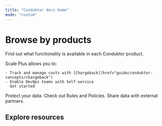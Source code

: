 ```yaml
---
title: "Conduktor docs home"
mode: "custom"
---
```


# Browse by products

Find out what functionality is available in each Conduktor product.

<CardGroup cols={2}>
  <Card title="Scale" icon="turtle">
    Scale Plus allows you to:

    - Track and manage costs with [Chargeback](href="guide/conduktor-concepts/chargeback")
    - Enable DevOps teams with Self-service
      Get started
  </Card>
  <Card title="Shield" icon="Shield">
    Protect your data.
  </Card>
  <Card title="Trust" icon="key">
    Check out Rules and Policies.
  </Card>
  <Card title="Exchange" icon="share">
    Share data with external partners.
  </Card>
</CardGroup>

## Explore resources
